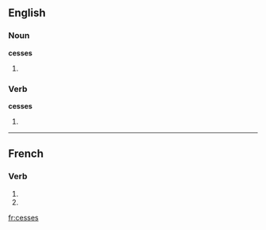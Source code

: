 {{see|cessés}}
==English==

===Noun===
'''cesses'''

# {{plural of|cess}}

===Verb===
'''cesses'''

# {{third person singular of|cess}}

----

==French==

===Verb===
{{fr-verb-form}}

# {{form of|[[second-person|Second-person]] [[singular]] [[present indicative]]|[[cesser#French|cesser]]|lang=French}}
# {{form of|Second-person singular [[present subjunctive]]|cesser#French|cesser|lang=French}}

[[fr:cesses]]